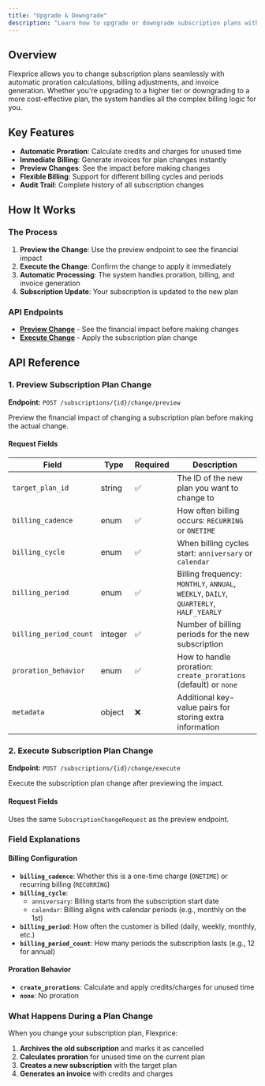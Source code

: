 ```yaml
---
title: "Upgrade & Downgrade"
description: "Learn how to upgrade or downgrade subscription plans with automatic proration and billing adjustments"
---
```


## Overview

Flexprice allows you to change subscription plans seamlessly with automatic proration calculations, billing adjustments, and invoice generation. Whether you're upgrading to a higher tier or downgrading to a more cost-effective plan, the system handles all the complex billing logic for you.

## Key Features

- **Automatic Proration**: Calculate credits and charges for unused time
- **Immediate Billing**: Generate invoices for plan changes instantly
- **Preview Changes**: See the impact before making changes
- **Flexible Billing**: Support for different billing cycles and periods
- **Audit Trail**: Complete history of all subscription changes

## How It Works

### The Process

1. **Preview the Change**: Use the preview endpoint to see the financial impact
2. **Execute the Change**: Confirm the change to apply it immediately
3. **Automatic Processing**: The system handles proration, billing, and invoice generation
4. **Subscription Update**: Your subscription is updated to the new plan

### API Endpoints

- [**Preview Change**](/api-reference/subscriptions/preview-subscription-plan-change) - See the financial impact before making changes
- [**Execute Change**](/api-reference/subscriptions/execute-subscription-plan-change) - Apply the subscription plan change

## API Reference

### 1. Preview Subscription Plan Change
**Endpoint:** `POST /subscriptions/{id}/change/preview`

Preview the financial impact of changing a subscription plan before making the actual change.

#### Request Fields

| Field | Type | Required | Description |
|-------|------|----------|-------------|
| `target_plan_id` | string | ✅ | The ID of the new plan you want to change to |
| `billing_cadence` | enum | ✅ | How often billing occurs: `RECURRING` or `ONETIME` |
| `billing_cycle` | enum | ✅ | When billing cycles start: `anniversary` or `calendar` |
| `billing_period` | enum | ✅ | Billing frequency: `MONTHLY`, `ANNUAL`, `WEEKLY`, `DAILY`, `QUARTERLY`, `HALF_YEARLY` |
| `billing_period_count` | integer | ✅ | Number of billing periods for the new subscription |
| `proration_behavior` | enum | ✅ | How to handle proration: `create_prorations` (default) or `none` |
| `metadata` | object | ❌ | Additional key-value pairs for storing extra information |


### 2. Execute Subscription Plan Change
**Endpoint:** `POST /subscriptions/{id}/change/execute`

Execute the subscription plan change after previewing the impact.

#### Request Fields
Uses the same `SubscriptionChangeRequest` as the preview endpoint.


### Field Explanations

#### Billing Configuration
- **`billing_cadence`**: Whether this is a one-time charge (`ONETIME`) or recurring billing (`RECURRING`)
- **`billing_cycle`**: 
  - `anniversary`: Billing starts from the subscription start date
  - `calendar`: Billing aligns with calendar periods (e.g., monthly on the 1st)
- **`billing_period`**: How often the customer is billed (daily, weekly, monthly, etc.)
- **`billing_period_count`**: How many periods the subscription lasts (e.g., 12 for annual)

#### Proration Behavior
- **`create_prorations`**: Calculate and apply credits/charges for unused time
- **`none`**: No proration

### What Happens During a Plan Change

When you change your subscription plan, Flexprice:

1. **Archives the old subscription** and marks it as cancelled
2. **Calculates proration** for unused time on the current plan
3. **Creates a new subscription** with the target plan
4. **Generates an invoice** with credits and charges